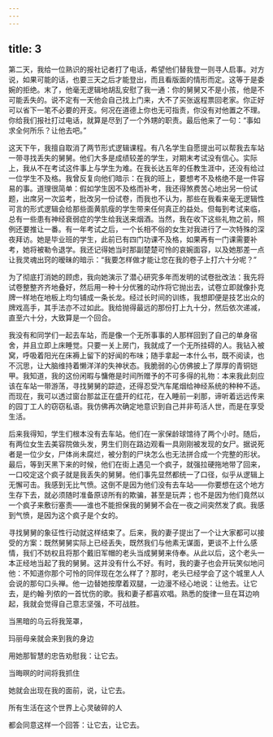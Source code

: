 ```yaml
---
---
---
```

title: 3
---




第二天，我给一位熟识的报社记者打了电话，希望他们替我登一则寻人启事。对方说，如果可能的话，也要三天之后才能登出，而且看版面的情形而定。这等于是委婉的拒绝。末了，他毫无逻辑地胡乱安慰了我一通：你的舅舅又不是小孩，他是不可能丢失的。说不定有一天他会自己找上门来，大不了买张返程票回老家。你正好可以省下一笔不必要的开支。何况在道德上你也无可指责，你没有对他置之不理。你给我们报社打过电话，就算是尽到了一个外甥的职责。最后他来了一句：“事如求全何所乐？让他去吧。”

这天下午，我擅自取消了两节形式逻辑课程。有八名学生自愿提出可以帮我去车站一带寻找丢失的舅舅。他们大多是成绩较差的学生，对期末考试没有信心。实际上，我从不在考试这件事上与学生为难。在我长达五年的任教生涯中，还没有给过一位学生不及格。我曾反复向他们暗示：在我的班上，要想考不及格绝不是一件容易的事。道理很简单：假如学生因不及格而补考，我还得煞费苦心地出另一份试题，出席另一次监考，批改另一份试卷，而我也不认为，那些在我看来毫无逻辑性可言的形式逻辑会给那些面黄肌瘦的学生带来任何真正的益处。但每到考试来临，总有一些患有神经衰弱症的学生给我送来烟酒。当然，我在收下这些礼物之前，照例还要推让一番。有一年考试之后，一个长相不俗的女生对我进行了一次特殊的深夜拜访。她是毕业班的学生，此前已有四门功课不及格，如果再有一门课需要补考，她将被勒令退学。我还记得她当时那副楚楚可怜的哀婉面容，以及她那差一点让我灵魂出窍的暧昧的暗示：“我要怎样做才能让您在我的卷子上打六十分呢？”

为了彻底打消她的顾虑，我向她演示了潜心研究多年而发明的试卷批改法：我先将试卷整整齐齐地叠好，然后用一种十分优雅的动作将它抛出去，试卷立即就像扑克牌一样地在地板上均匀铺成一条长龙。经过长时间的训练，我想即便是技艺出众的牌戏高手，其手法亦不过如此。我给抛得最远的那份打上九十分，然后依次递减，直至六十分，大致算是一个回合。

我没有和同学们一起去车站，而是像一个无所事事的人那样回到了自己的单身宿舍，并且立即上床睡觉。只要一关上房门，我就成了一个无所挂碍的人。我钻入被窝，呼吸着阳光在床褥上留下的好闻的布味；随手拿起一本什么书，既不阅读，也不沉思，让大脑维持着懒洋洋的失神状态。我脆弱的心仿佛披上了厚厚的青铜铠甲。我知道，我的这份闲暇与慵倦是时间所赠予的不可多得的礼物：本来我此刻应该在车站一带游荡，寻找舅舅的踪迹，还得忍受汽车尾烟给神经系统的种种不适。而现在，我可以透过窗台那盆正在盛开的红花，在入睡前一刹那，谛听着远远传来的园丁工人的窃窃私语。我仿佛再次确定地意识到自己并非苟活人世，而是在享受生活。

后来我得知，学生们根本没有去车站。他们在一家保龄球馆待了两个小时。随后，有两位女生去美容院做头发，男生们则在路边观看一具刚刚被发现的女尸。据说死者是一位少女，尸体尚未腐烂，被分割的尸块怎么也无法拼合成一个完整的形状。最后，等到天黑下来的时候，他们在街上遇见一个疯子，就强拉硬拖地带了回来，一口咬定这个疯子就是我丢失的舅舅。他们事先显然都统一了口径，似乎从逻辑上无懈可击。我感到无比气愤。这倒不是因为他们没有去车站——你要想在这个地方生存下去，就必须随时准备原谅所有的欺骗，甚至是玩弄；也不是因为他们竟然以一个疯子来敷衍塞责——谁也不能担保我的舅舅不会在一夜之间突然发了疯。我感到气愤，是因为这个疯子是个女的。

寻找舅舅的象征性行动就这样结束了。后来，我的妻子提出了一个让大家都可以接受的方案：既然舅舅实际上已经丢失，既然我们与他素无谋面，更谈不上什么感情，我们不妨权且将那个戴旧军帽的老头当成舅舅来侍奉。从此以后，这个老头一本正经地当起了我的舅舅。这并没有什么不好。有时，我的妻子也会开玩笑似地问他：不知道你那个可怜的同伴现在怎么样了？那时，老头已经学会了这个城里人人会说的那句口头禅。他一边替她按摩着双腿，一边漫不经心地说：让他去。让它去，是约翰·列侬的一首忧伤的歌。我和妻子都喜欢唱。熟悉的旋律一旦在耳边响起，我就会觉得自己意志坚强，不可战胜。

当黑暗的乌云将我笼罩，

玛丽母亲就会来到我的身边

用她那智慧的忠告劝慰我：让它去。

当晦暝的时间将我抓住

她就会出现在我的面前，说，让它去。

所有生活在这个世界上心灵破碎的人

都会同意这样一个回答：让它去，让它去。